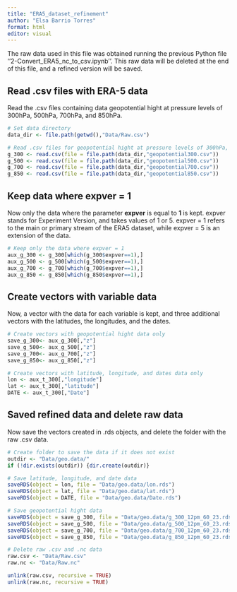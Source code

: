 ```yaml
---
title: "ERA5_dataset_refinement"
author: "Elsa Barrio Torres"
format: html
editor: visual
---
```


The raw data used in this file was obtained running the previous Python file ''2-Convert_ERA5_nc_to_csv.ipynb''. This raw data will be deleted at the end of this file, and a refined version will be saved.

## Read .csv files with ERA-5 data

Read the .csv files containing data geopotential hight at pressure levels of 300hPa, 500hPa, 700hPa, and 850hPa.

```r

# Set data directory
data_dir <- file.path(getwd(),"Data/Raw.csv")

# Read .csv files for geopotential hight at pressure levels of 300hPa, 500hPa, 700hPa, and 850hPa.
g_300 <- read.csv(file = file.path(data_dir,"geopotential300.csv"))
g_500 <- read.csv(file = file.path(data_dir,"geopotential500.csv"))
g_700 <- read.csv(file = file.path(data_dir,"geopotential700.csv"))
g_850 <- read.csv(file = file.path(data_dir,"geopotential850.csv"))

```

## Keep data where expver = 1

Now only the data where the parameter **expver** is equal to **1** is kept. expver stands for Experiment Version, and takes values of 1 or 5. expver = 1 refers to the main or primary stream of the ERA5 dataset, while expver = 5 is an extension of the data.

```r

# Keep only the data where expver = 1
aux_g_300 <- g_300[which(g_300$expver==1),]
aux_g_500 <- g_500[which(g_500$expver==1),]
aux_g_700 <- g_700[which(g_700$expver==1),]
aux_g_850 <- g_850[which(g_850$expver==1),]

```

## Create vectors with variable data

Now, a vector with the data for each variable is kept, and three additional vectors with the latitudes, the longitudes, and the dates.

```r

# Create vectors with geopotential hight data only
save_g_300<- aux_g_300[,"z"]
save_g_500<- aux_g_500[,"z"]
save_g_700<- aux_g_700[,"z"]
save_g_850<- aux_g_850[,"z"]

# Create vectors with latitude, longitude, and dates data only
lon <- aux_t_300[,"longitude"]
lat <- aux_t_300[,"latitude"]
DATE <- aux_t_300[,"Date"]

```

## Saved refined data and delete raw data

Now save the vectors created in .rds objects, and delete the folder with the raw .csv data.

```r

# Create folder to save the data if it does not exist
outdir <- "Data/geo.data/"
if (!dir.exists(outdir)) {dir.create(outdir)}

# Save latitude, longitude, and date data 
saveRDS(object = lon, file = "Data/geo.data/lon.rds")
saveRDS(object = lat, file = "Data/geo.data/lat.rds")
saveRDS(object = DATE, file = "Data/geo.data/Date.rds")

# Save geopotential hight data
saveRDS(object = save_g_300, file = "Data/geo.data/g_300_12pm_60_23.rds")
saveRDS(object = save_g_500, file = "Data/geo.data/g_500_12pm_60_23.rds")
saveRDS(object = save_g_700, file = "Data/geo.data/g_700_12pm_60_23.rds")
saveRDS(object = save_g_850, file = "Data/geo.data/g_850_12pm_60_23.rds")

```

```r
# Delete raw .csv and .nc data
raw.csv <- "Data/Raw.csv"
raw.nc <- "Data/Raw.nc"

unlink(raw.csv, recursive = TRUE)
unlink(raw.nc, recursive = TRUE)
```
